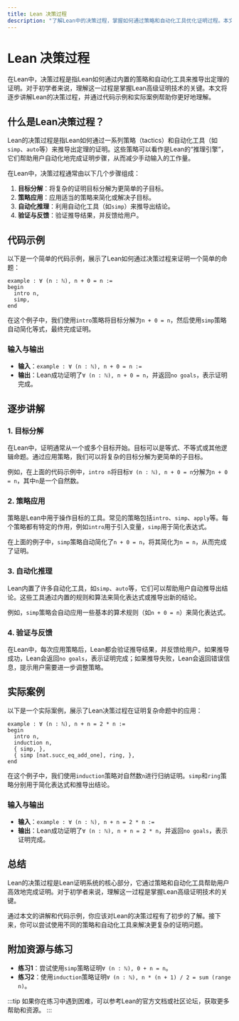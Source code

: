 ```yaml
---
title: Lean 决策过程
description: "了解Lean中的决策过程，掌握如何通过策略和自动化工具优化证明过程。本文适合初学者，包含代码示例和实际案例。"
---
```


# Lean 决策过程

在Lean中，决策过程是指Lean如何通过内置的策略和自动化工具来推导出定理的证明。对于初学者来说，理解这一过程是掌握Lean高级证明技术的关键。本文将逐步讲解Lean的决策过程，并通过代码示例和实际案例帮助你更好地理解。

## 什么是Lean决策过程？

Lean的决策过程是指Lean如何通过一系列策略（tactics）和自动化工具（如`simp`、`auto`等）来推导出定理的证明。这些策略可以看作是Lean的“推理引擎”，它们帮助用户自动化地完成证明步骤，从而减少手动输入的工作量。

在Lean中，决策过程通常由以下几个步骤组成：

1. **目标分解**：将复杂的证明目标分解为更简单的子目标。
2. **策略应用**：应用适当的策略来简化或解决子目标。
3. **自动化推理**：利用自动化工具（如`simp`）来推导出结论。
4. **验证与反馈**：验证推导结果，并反馈给用户。

## 代码示例

以下是一个简单的代码示例，展示了Lean如何通过决策过程来证明一个简单的命题：

```lean
example : ∀ (n : ℕ), n + 0 = n :=
begin
  intro n,
  simp,
end
```

在这个例子中，我们使用`intro`策略将目标分解为`n + 0 = n`，然后使用`simp`策略自动简化等式，最终完成证明。

### 输入与输出

- **输入**：`example : ∀ (n : ℕ), n + 0 = n :=`
- **输出**：Lean成功证明了`∀ (n : ℕ), n + 0 = n`，并返回`no goals`，表示证明完成。

## 逐步讲解

### 1. 目标分解

在Lean中，证明通常从一个或多个目标开始。目标可以是等式、不等式或其他逻辑命题。通过应用策略，我们可以将复杂的目标分解为更简单的子目标。

例如，在上面的代码示例中，`intro n`将目标`∀ (n : ℕ), n + 0 = n`分解为`n + 0 = n`，其中`n`是一个自然数。

### 2. 策略应用

策略是Lean中用于操作目标的工具。常见的策略包括`intro`、`simp`、`apply`等。每个策略都有特定的作用，例如`intro`用于引入变量，`simp`用于简化表达式。

在上面的例子中，`simp`策略自动简化了`n + 0 = n`，将其简化为`n = n`，从而完成了证明。

### 3. 自动化推理

Lean内置了许多自动化工具，如`simp`、`auto`等，它们可以帮助用户自动推导出结论。这些工具通过内置的规则和算法来简化表达式或推导出新的结论。

例如，`simp`策略会自动应用一些基本的算术规则（如`n + 0 = n`）来简化表达式。

### 4. 验证与反馈

在Lean中，每次应用策略后，Lean都会验证推导结果，并反馈给用户。如果推导成功，Lean会返回`no goals`，表示证明完成；如果推导失败，Lean会返回错误信息，提示用户需要进一步调整策略。

## 实际案例

以下是一个实际案例，展示了Lean决策过程在证明复杂命题中的应用：

```lean
example : ∀ (n : ℕ), n + n = 2 * n :=
begin
  intro n,
  induction n,
  { simp, },
  { simp [nat.succ_eq_add_one], ring, },
end
```

在这个例子中，我们使用`induction`策略对自然数`n`进行归纳证明。`simp`和`ring`策略分别用于简化表达式和推导出结论。

### 输入与输出

- **输入**：`example : ∀ (n : ℕ), n + n = 2 * n :=`
- **输出**：Lean成功证明了`∀ (n : ℕ), n + n = 2 * n`，并返回`no goals`，表示证明完成。

## 总结

Lean的决策过程是Lean证明系统的核心部分，它通过策略和自动化工具帮助用户高效地完成证明。对于初学者来说，理解这一过程是掌握Lean高级证明技术的关键。

通过本文的讲解和代码示例，你应该对Lean的决策过程有了初步的了解。接下来，你可以尝试使用不同的策略和自动化工具来解决更复杂的证明问题。

## 附加资源与练习

- **练习1**：尝试使用`simp`策略证明`∀ (n : ℕ), 0 + n = n`。
- **练习2**：使用`induction`策略证明`∀ (n : ℕ), n * (n + 1) / 2 = sum (range n)`。

:::tip
如果你在练习中遇到困难，可以参考Lean的官方文档或社区论坛，获取更多帮助和资源。
:::